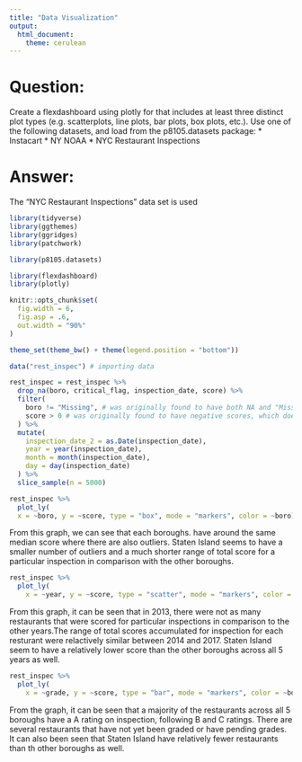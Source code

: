 ```yaml
---
title: "Data Visualization"
output:
  html_document:
    theme: cerulean
---
```


# Question:

Create a flexdashboard using plotly for that includes at least three distinct plot types (e.g. scatterplots, line plots, bar plots, box plots, etc.). Use one of the following datasets, and load from the p8105.datasets package:
* Instacart
* NY NOAA
* NYC Restaurant Inspections

# Answer:
The "NYC Restaurant Inspections" data set is used

```r
library(tidyverse)
library(ggthemes)
library(ggridges)
library(patchwork)

library(p8105.datasets)

library(flexdashboard)
library(plotly)

knitr::opts_chunk$set(
  fig.width = 6,
  fig.asp = .6,
  out.width = "90%"
)

theme_set(theme_bw() + theme(legend.position = "bottom"))
```

```r
data("rest_inspec") # importing data

rest_inspec = rest_inspec %>% 
  drop_na(boro, critical_flag, inspection_date, score) %>% 
  filter(
    boro != "Missing", # was originally found to have both NA and "Missing" values
    score > 0 # was originally found to have negative scores, which does not sound reasonable to have
  ) %>% 
  mutate(
    inspection_date_2 = as.Date(inspection_date),
    year = year(inspection_date),
    month = month(inspection_date),
    day = day(inspection_date)
  ) %>% 
  slice_sample(n = 5000)
```

```r
rest_inspec %>% 
  plot_ly(
  x = ~boro, y = ~score, type = "box", mode = "markers", color = ~boro)
```

From this graph, we can see that each boroughs. have around the same median score where there are also outliers. Staten Island seems to have a smaller number of outliers and a much shorter range of total score for a particular inspection in comparison with the other boroughs.

```r
rest_inspec %>% 
  plot_ly(
    x = ~year, y = ~score, type = "scatter", mode = "markers", color = ~boro)
```

From this graph, it can be seen that in 2013, there were not as many restaurants that were scored for particular inspections in comparison to the other years.The range of total scores accumulated for inspection for each resturant were relactively similar between 2014 and 2017. Staten Island seem to have a relatively lower score than the other boroughs across all 5 years as well.

```r
rest_inspec %>% 
  plot_ly(
    x = ~grade, y = ~score, type = "bar", mode = "markers", color = ~boro)
```

From the graph, it can be seen that a majority of the restaurants across all 5 boroughs have a A rating on inspection, following B and C ratings. There are several restaurants that have not yet been graded or have pending grades. It can also been seen that Staten Island have relatively fewer restaurants than th other boroughs as well.